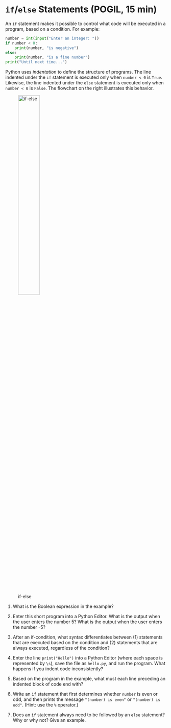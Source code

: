 # `if`/`else` Statements (POGIL, 15 min)

An `if` statement makes it possible to control what code will be executed in a program, based on a condition. For example:

```python
number = int(input("Enter an integer: "))
if number < 0:
    print(number, "is negative")
else:
    print(number, "is a fine number")
print("Until next time...")
```

Python uses *indentation* to define the structure of programs. The line indented under the `if` statement is executed only when `number < 0` is `True`. Likewise, the line indented under the `else` statement is executed only when `number < 0` is `False`. The flowchart on the right illustrates this behavior.

![if-else](../../img/if-else.png){width=40%}

1. What is the Boolean expression in the example?

\TextField[width=\linewidth, name=ifelse_ans1]
   <!-- number < 0 -->

2. Enter this short program into a Python Editor. What is the output when the user enters the number 5? What is the output when the user enters the number -5?

\TextField[multiline=true, width=\linewidth, height=3.75em, name=ifelse_ans2]{}
   <!--
   5 is a fine number               -5 is negative
   Until next time...               Until next time...
   -->

3. After an if-condition, what syntax differentiates between (1) statements that are executed based on the condition and (2) statements that are always executed, regardless of the condition?

\TextField[multiline=true, width=\linewidth, height=3.75em, name=ifelse_ans3]{}
   <!-- The indentation; statements that are indented under the if are based on the condition, and statements indented at the same level (later in the program) are always executed. -->

4. Enter the line `    print("Hello")` into a Python Editor (where each space is represented by `\s`), save the file as `hello.py`, and run the program. What happens if you indent code inconsistently?

\TextField[width=\linewidth, name=ifelse_ans4]{}
   <!-- SyntaxError: unexpected indent -->


5. Based on the program in the example, what must each line preceding an indented block of code end with?

\TextField[width=\linewidth, name=ifelse_ans5]{}
   <!-- A colon. -->

6. Write an `if` statement that first determines whether `number` is even or odd, and then prints the message `"(number) is even"` or `"(number) is odd"`. (Hint: use the `%` operator.)

\TextField[multiline=true, width=\linewidth, height=5em, name=ifelse_ans6]{}
<!--
   ```python
   if number % 2 == 0:
       print(number, "is even")
   else:
       print(number, "is odd")
   ```
-->

7. Does an `if` statement always need to be followed by an `else` statement? Why or why not? Give an example.

\TextField[multiline=true, width=\linewidth, height=3.75em, name=ifelse_ans7]{}
   <!-- No; you can have an if statement without an else. For example, you could determine that a number is even and print a message, without printing a different message if it's odd. -->